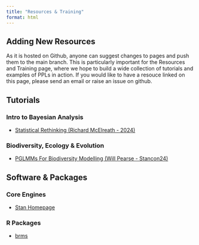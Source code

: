 ```yaml
---
title: "Resources & Training"
format: html
---
```


## Adding New Resources

As it is hosted on Github, anyone can suggest changes to pages and push them to the main branch. This is particularly important for the Resources and Training page, where we hope to build a wide collection of tutorials and examples of PPLs in action. If you would like to have a resouce linked on this page, please send an email or raise an issue on github.

## Tutorials

### Intro to Bayesian Analysis

-   [Statistical Rethinking (Richard McElreath - 2024)](https://github.com/rmcelreath/stat_rethinking_2024)

### Biodiversity, Ecology & Evolution

-   [PGLMMs For Biodiversity Modelling (Will Pearse - Stancon24)](https://github.com/willpearse/stancon-2024-pglmm)

## Software & Packages

### Core Engines

-   [Stan Homepage](https://mc-stan.org/)

### R Packages

-   [brms](https://cran.rstudio.com/web/packages/brms/)

